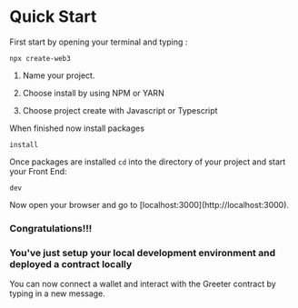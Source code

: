 
# Quick Start

First start by opening your terminal and typing :

<Code>npx create-web3</Code>

1. Name your project.

2. Choose install by using NPM or YARN

3. Choose project create with Javascript or Typescript

When finished now install packages

<Code terminal>install</Code>

Once packages are installed `cd` into the directory of your project and start your Front End:

<Code terminal>dev</Code>


<Callout emoji="🚀">
  Now open your browser and go to [localhost:3000](http://localhost:3000).
</Callout>

### Congratulations!!!

### You've just setup your local development environment and deployed a contract locally

You can now connect a wallet and interact with the Greeter contract by typing in a new message.
